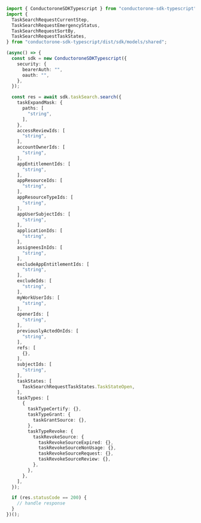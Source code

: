 ```typescript Search.ts
import { ConductoroneSDKTypescript } from "conductorone-sdk-typescript";
import {
  TaskSearchRequestCurrentStep,
  TaskSearchRequestEmergencyStatus,
  TaskSearchRequestSortBy,
  TaskSearchRequestTaskStates,
} from "conductorone-sdk-typescript/dist/sdk/models/shared";

(async() => {
  const sdk = new ConductoroneSDKTypescript({
    security: {
      bearerAuth: "",
      oauth: "",
    },
  });

  const res = await sdk.taskSearch.search({
    taskExpandMask: {
      paths: [
        "string",
      ],
    },
    accessReviewIds: [
      "string",
    ],
    accountOwnerIds: [
      "string",
    ],
    appEntitlementIds: [
      "string",
    ],
    appResourceIds: [
      "string",
    ],
    appResourceTypeIds: [
      "string",
    ],
    appUserSubjectIds: [
      "string",
    ],
    applicationIds: [
      "string",
    ],
    assigneesInIds: [
      "string",
    ],
    excludeAppEntitlementIds: [
      "string",
    ],
    excludeIds: [
      "string",
    ],
    myWorkUserIds: [
      "string",
    ],
    openerIds: [
      "string",
    ],
    previouslyActedOnIds: [
      "string",
    ],
    refs: [
      {},
    ],
    subjectIds: [
      "string",
    ],
    taskStates: [
      TaskSearchRequestTaskStates.TaskStateOpen,
    ],
    taskTypes: [
      {
        taskTypeCertify: {},
        taskTypeGrant: {
          taskGrantSource: {},
        },
        taskTypeRevoke: {
          taskRevokeSource: {
            taskRevokeSourceExpired: {},
            taskRevokeSourceNonUsage: {},
            taskRevokeSourceRequest: {},
            taskRevokeSourceReview: {},
          },
        },
      },
    ],
  });

  if (res.statusCode == 200) {
    // handle response
  }
})();
```
